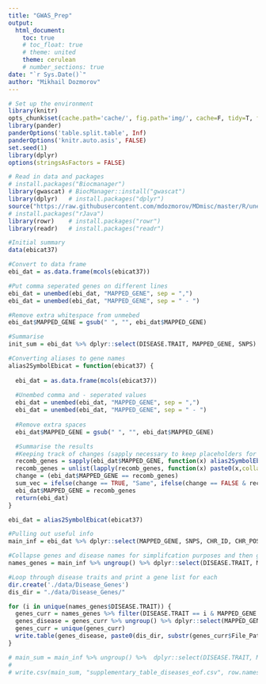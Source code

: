 ```yaml
---
title: "GWAS_Prep"
output:
  html_document:
    toc: true
    # toc_float: true
    # theme: united
    theme: cerulean
    # number_sections: true
date: "`r Sys.Date()`"
author: "Mikhail Dozmorov"
---
```


```r
# Set up the environment
library(knitr)
opts_chunk$set(cache.path='cache/', fig.path='img/', cache=F, tidy=T, fig.keep='high', echo=F, dpi=100, warnings=F, message=F, comment=NA, warning=F, results='as.is', fig.width = 10, fig.height = 6) #out.width=700, 
library(pander)
panderOptions('table.split.table', Inf)
panderOptions('knitr.auto.asis', FALSE)
set.seed(1)
library(dplyr)
options(stringsAsFactors = FALSE)
```

```r
# Read in data and packages
# install.packages("Biocmanager")
library(gwascat) # BiocManager::install("gwascat")
library(dplyr)   # install.packages("dplyr")
source("https://raw.githubusercontent.com/mdozmorov/MDmisc/master/R/unembed.R") # library(MDmisc)  
# install.packages("rJava")
library(rowr)    # install.packages("rowr")
library(readr)   # install.packages("readr")
```

```r
#Initial summary
data(ebicat37)

#Convert to data frame
ebi_dat = as.data.frame(mcols(ebicat37))

#Put comma seperated genes on different lines
ebi_dat = unembed(ebi_dat, "MAPPED_GENE", sep = ",")
ebi_dat = unembed(ebi_dat, "MAPPED_GENE", sep = " - ")

#Remove extra whitespace from unmebed
ebi_dat$MAPPED_GENE = gsub(" ", "", ebi_dat$MAPPED_GENE)

#Summarise
init_sum = ebi_dat %>% dplyr::select(DISEASE.TRAIT, MAPPED_GENE, SNPS)  %>% distinct() %>% group_by(DISEASE.TRAIT) %>% summarise(snp_count_total = length(unique(SNPS)), snp_count_no_gene = sum(MAPPED_GENE == ""), snp_prop_nogene = snp_count_no_gene/snp_count_total,gene_count_total = length(unique(MAPPED_GENE)) - sum(unique(MAPPED_GENE =="")))
```

```r
#Converting aliases to gene names
alias2SymbolEbicat = function(ebicat37) {
  
  ebi_dat = as.data.frame(mcols(ebicat37))
  
  #Unembed comma and - seperated values
  ebi_dat = unembed(ebi_dat, "MAPPED_GENE", sep = ",")
  ebi_dat = unembed(ebi_dat, "MAPPED_GENE", sep = " - ")
  
  #Remove extra spaces
  ebi_dat$MAPPED_GENE = gsub(" ", "", ebi_dat$MAPPED_GENE)

  #Summarise the results
  #Keeping track of changes (sapply necessary to keep placeholders for unmapped genes)
  recomb_genes = sapply(ebi_dat$MAPPED_GENE, function(x) alias2SymbolEbicat(x, species = "Hs"))
  recomb_genes = unlist(lapply(recomb_genes, function(x) paste0(x,collapse=' ')))
  change = (ebi_dat$MAPPED_GENE == recomb_genes)
  sum_vec = ifelse(change == TRUE, "Same", ifelse(change == FALSE & recomb_genes == "", "No Match", "Converted"))
  ebi_dat$MAPPED_GENE = recomb_genes
  return(ebi_dat)
}

ebi_dat = alias2SymbolEbicat(ebicat37)

#Pulling out useful info
main_inf = ebi_dat %>% dplyr::select(MAPPED_GENE, SNPS, CHR_ID, CHR_POS, INITIAL.SAMPLE.DESCRIPTION, MAPPED_TRAIT, MAPPED_TRAIT_URI, DISEASE.TRAIT)

```

```r
#Collapse genes and disease names for simplifcation purposes and then get unique combinations
names_genes = main_inf %>% ungroup() %>% dplyr::select(DISEASE.TRAIT, MAPPED_GENE) %>% distinct()

#Loop through disease traits and print a gene list for each
dir.create('./data/Disease_Genes')
dis_dir = "./data/Disease_Genes/"

for (i in unique(names_genes$DISEASE.TRAIT)) {
  genes_curr = names_genes %>% filter(DISEASE.TRAIT == i & MAPPED_GENE != "") %>% dplyr::select(DISEASE.TRAIT, MAPPED_GENE) %>% mutate(DISEASE.TRAIT = gsub("\\/", "-", DISEASE.TRAIT), DISEASE.TRAIT = gsub("\\*", "-", DISEASE.TRAIT), File_Path =  DISEASE.TRAIT[1]) %>% ungroup() %>% dplyr::select(DISEASE.TRAIT, MAPPED_GENE, File_Path) %>% distinct()
  genes_disease = genes_curr %>% ungroup() %>% dplyr::select(MAPPED_GENE) %>% distinct()
  genes_curr = unique(genes_curr)
  write.table(genes_disease, paste0(dis_dir, substr(genes_curr$File_Path[1],1,100), ".txt"), row.names = FALSE, col.names = FALSE)
}
```

```r
# main_sum = main_inf %>% ungroup() %>%  dplyr::select(DISEASE.TRAIT, MAPPED_GENE, Category, SNPS)  %>% distinct() %>% group_by(DISEASE.TRAIT) %>% mutate(snp_count_total = length(unique(SNPS)), snp_count_no_gene = sum(MAPPED_GENE == ""), snp_prop_nogene = snp_count_no_gene/snp_count_total,gene_count_total = length(unique(MAPPED_GENE))) %>% dplyr::select(DISEASE.TRAIT, Category, snp_count_total, snp_count_no_gene, snp_prop_nogene, gene_count_total) %>% distinct()
# 
# write.csv(main_sum, "supplementary_table_diseases_eof.csv", row.names = FALSE)
```
